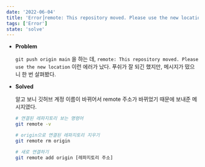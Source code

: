 ```yaml
---
date: '2022-06-04'
title: 'Error⎟remote: This repository moved. Please use the new location'
tags: ['Error']
state: 'solve'
---
```


- **Problem**

  `git push origin main` 을 하는 데, `remote: This repository moved. Please use the new location`
  이런 에러가 났다.
  푸쉬가 잘 되긴 했지만, 메시지가 떴으니 한 번 살펴봤다.

- **Solved**

  알고 보니 깃허브 계정 이름이 바뀌어서 remote 주소가 바뀌었기 때문에 보내준 메시지였다.

  ```bash
  # 연결된 레파지토리 보는 명령어
  git remote -v

  # origin으로 연결된 레파지토리 지우기
  git remote rm origin

  # 새로 연결하기
  git remote add origin [레파지토리 주소]
  ```
